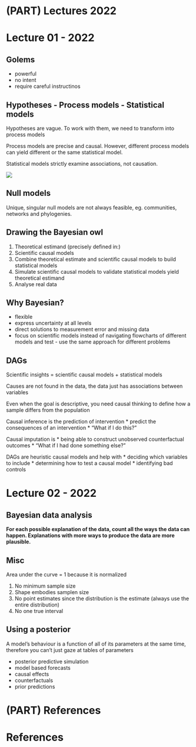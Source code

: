 # (PART) Lectures 2022 {-}

# Lecture 01 - 2022

## Golems

* powerful
* no intent
* require careful instructinos

## Hypotheses - Process models - Statistical models


Hypotheses are vague. To work with them, we need to transform into process models

Process models are precise and causal. However, different process models can yield different or the same statistical model. 

Statistical models strictly examine associations, not causation. 

![](hypo-proces-stat-models.png)

## Null models

Unique, singular null models are not always feasible, eg. communities, networks and phylogenies.

## Drawing the Bayesian owl

1. Theoretical estimand (precisely defined in:)
2. Scientific causal models
3. Combine theoretical estimate and scientific causal models to build statistical models
4. Simulate scientific causal models to validate statistical models yield theoretical estimand
5. Analyse real data

## Why Bayesian?

* flexible
* express uncertainty at all levels
* direct solutions to measurement error and missing data
* focus on scientific models instead of navigating flowcharts of different models and test - use the same approach for different problems


## DAGs
Scientific insights = scientific causal models + statistical models

Causes are not found in the data, the data just has associations between variables

Even when the goal is descriptive, you need causal thinking to define how a sample differs from the population

Causal inference is the prediction of intervention
* predict the consequences of an intervention
* "What if I do this?"

Causal imputation is 
* being able to construct unobserved counterfactual outcomes
* "What if I had done something else?"

DAGs are heuristic causal models and help with
* deciding which variables to include
* determining how to test a causal model
* identifying bad controls


# Lecture 02 - 2022

## Bayesian data analysis


**For each possible explanation of the data, count all the ways the data can happen. Explanations with more ways to produce the data are more plausible.**


## Misc

Area under the curve = 1 because it is normalized 

1. No minimum sample size
2. Shape embodies samplen size
3. No point estimates since the distribution is the estimate (always use the entire distribution)
4. No one true interval

## Using a posterior

A model's behaviour is a function of all of its parameters at the same time, therefore you can't just gaze at tables of parameters

* posterior predictive simulation
* model based forecasts
* causal effects
* counterfactuals
* prior predictions






# (PART) References {-}
# References
<div id="refs"></div>
